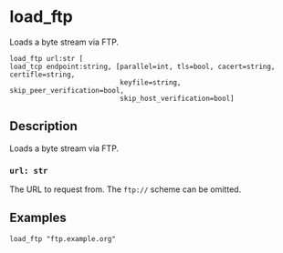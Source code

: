 
# load_ftp

Loads a byte stream via FTP.

```tql
load_ftp url:str [
load_tcp endpoint:string, [parallel=int, tls=bool, cacert=string, certifle=string,
                           keyfile=string, skip_peer_verification=bool,
                           skip_host_verification=bool]
```

## Description

Loads a byte stream via FTP.

### `url: str`

The URL to request from. The `ftp://` scheme can be omitted.

<TLSOptions tls_default="true"/>

## Examples

```tql
load_ftp "ftp.example.org"
```

